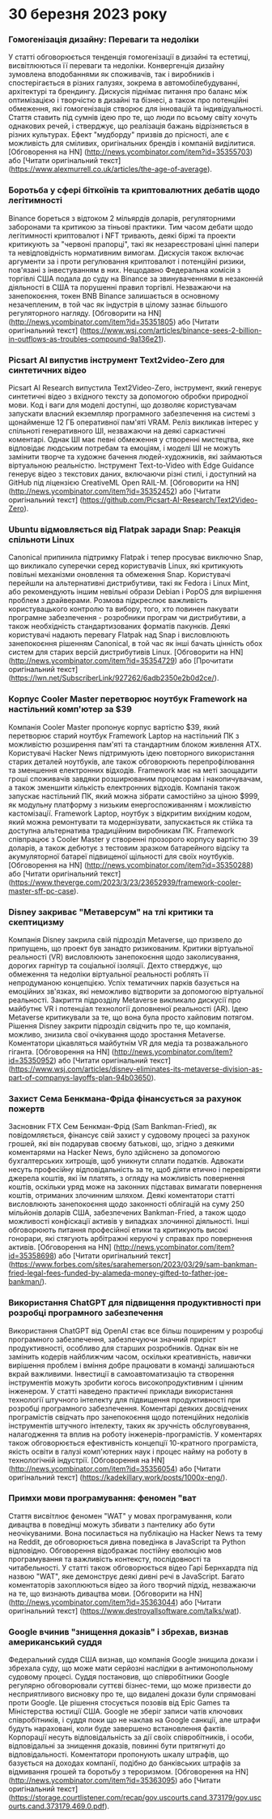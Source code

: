 
<Steps>

# 30 березня 2023 року

### Гомогенізація дизайну: Переваги та недоліки

У статті обговорюється тенденція гомогенізації в дизайні та естетиці, висвітлюються її переваги та недоліки. Конвергенція дизайну зумовлена вподобаннями як споживачів, так і виробників і спостерігається в різних галузях, зокрема в автомобілебудуванні, архітектурі та брендингу. Дискусія піднімає питання про баланс між оптимізацією і творчістю в дизайні та бізнесі, а також про потенційні обмеження, які гомогенізація створює для інновацій та індивідуальності. Стаття ставить під сумнів ідею про те, що люди по всьому світу хочуть однакових речей, і стверджує, що реалізація бажань відрізняється в різних культурах. Ефект "мудборду" призвів до прісності, але є можливість для сміливих, оригінальних брендів і компаній виділитися.
[Обговорення на HN] (http://news.ycombinator.com/item?id=35355703) або [Читати оригінальний текст] (https://www.alexmurrell.co.uk/articles/the-age-of-average).

### Боротьба у сфері біткоїнів та криптовалютних дебатів щодо легітимності

Binance бореться з відтоком 2 мільярдів доларів, регуляторними заборонами та критикою за тіньові практики. Тим часом дебати щодо легітимності криптовалют і NFT тривають, деякі біржі та проекти критикують за "червоні прапорці", такі як незареєстровані цінні папери та невідповідність нормативним вимогам. Дискусія також включає аргументи за і проти регулювання криптовалют і потенційні ризики, пов'язані з інвестуванням в них. Нещодавно Федеральна комісія з торгівлі США подала до суду на Binance за звинуваченнями в незаконній діяльності в США та порушенні правил торгівлі. Незважаючи на занепокоєння, токен BNB Binance залишається в основному незачепленим, в той час як індустрія в цілому зазнає більшого регуляторного нагляду.
[Обговорити на HN] (http://news.ycombinator.com/item?id=35351805) або [Читати оригінальний текст] (https://www.wsj.com/articles/binance-sees-2-billion-in-outflows-as-troubles-compound-9a136e21).

### Picsart AI випустив інструмент Text2video-Zero для синтетичних відео

Picsart AI Research випустила Text2Video-Zero, інструмент, який генерує синтетичні відео з вхідного тексту за допомогою обробки природної мови. Код і ваги для моделі доступні, що дозволяє користувачам запускати власний екземпляр програмного забезпечення на системі з щонайменше 12 ГБ оперативної пам'яті VRAM. Реліз викликав інтерес у спільноті генеративного ШІ, незважаючи на деякі саркастичні коментарі. Однак ШІ має певні обмеження у створенні мистецтва, яке відповідає людським потребам та емоціям, і моделі ШІ не можуть замінити творче та художнє бачення людей-художників, які займаються віртуальною реальністю. Інструмент Text-to-Video with Edge Guidance генерує відео з текстових даних, включаючи різні стилі, і доступний на GitHub під ліцензією CreativeML Open RAIL-M.
[Обговорити на HN] (http://news.ycombinator.com/item?id=35352452) або [Читати оригінальний текст] (https://github.com/Picsart-AI-Research/Text2Video-Zero).

### Ubuntu відмовляється від Flatpak заради Snap: Реакція спільноти Linux

Canonical припинила підтримку Flatpak і тепер просуває виключно Snap, що викликало суперечки серед користувачів Linux, які критикують повільні механізми оновлення та обмеження Snap. Користувачі перейшли на альтернативні дистрибутиви, такі як Fedora і Linux Mint, або рекомендують іншим невільні образи Debian і PopOS для вирішення проблем з драйверами. Розмова підкреслює важливість користувацького контролю та вибору, того, хто повинен пакувати програмне забезпечення - розробники програм чи дистрибутиви, а також необхідність стандартизованих форматів пакунків. Деякі користувачі надають перевагу Flatpak над Snap і висловлюють занепокоєння рішенням Canonical, в той час як інші бачать цінність обох систем для старих версій дистрибутивів Linux.
[Обговорити на HN] (http://news.ycombinator.com/item?id=35354729) або [Прочитати оригінальний текст] (https://lwn.net/SubscriberLink/927262/6adb2350e2b0d2ce/).

### Корпус Cooler Master перетворює ноутбук Framework на настільний комп'ютер за $39

Компанія Cooler Master пропонує корпус вартістю $39, який перетворює старий ноутбук Framework Laptop на настільний ПК з можливістю розширення пам'яті та стандартним блоком живлення ATX. Користувачі Hacker News підтримують ідею повторного використання старих деталей ноутбуків, але також обговорюють перепрофілювання та зменшення електронних відходів. Framework має на меті заощадити гроші споживачів завдяки розширюваним процесорам і накопичувачам, а також зменшити кількість електронних відходів. Компанія також запускає настільний ПК, який можна зібрати самостійно за ціною $999, як модульну платформу з низьким енергоспоживанням і можливістю кастомізації. Framework Laptop, ноутбук з відкритим вихідним кодом, який можна ремонтувати та модернізувати, запускається як стійка та доступна альтернатива традиційним виробникам ПК. Framework співпрацює з Cooler Master у створенні прозорого корпусу вартістю 39 доларів, а також дебютує з тестовим зразком батарейного відсіку та акумуляторної батареї підвищеної щільності для своїх ноутбуків.
[Обговорення на HN] (http://news.ycombinator.com/item?id=35350288) або [Читати оригінальний текст] (https://www.theverge.com/2023/3/23/23652939/framework-cooler-master-sff-pc-case).

### Disney закриває "Метаверсум" на тлі критики та скептицизму

Компанія Disney закрила свій підрозділ Metaverse, що призвело до припущень, що проект був занадто ризикованим. Критики віртуальної реальності (VR) висловлюють занепокоєння щодо заколисування, дорогих гарнітур та соціальної ізоляції. Дехто стверджує, що обмеження та недоліки віртуальної реальності роблять її непродуманою концепцією. Успіх тематичних парків базується на емоційних зв'язках, які неможливо відтворити за допомогою віртуальної реальності. Закриття підрозділу Metaverse викликало дискусії про майбутнє VR і потенціал технології доповненої реальності (AR). Ідею Metaverse критикували за те, що вона була просто хайповим потягом. Рішення Disney закрити підрозділ свідчить про те, що компанія, можливо, знизила свої очікування щодо зростання Metaverse. Коментатори цікавляться майбутнім VR для медіа та розважального гіганта.
[Обговорення на HN] (http://news.ycombinator.com/item?id=35350952) або [Читати оригінальний текст] (https://www.wsj.com/articles/disney-eliminates-its-metaverse-division-as-part-of-companys-layoffs-plan-94b03650).

### Захист Сема Бенкмана-Фріда фінансується за рахунок пожертв

Засновник FTX Сем Бенкман-Фрід (Sam Bankman-Fried), як повідомляється, фінансує свій захист у судовому процесі за рахунок грошей, які він подарував своєму батькові, що, згідно з деякими коментарями на Hacker News, було здійснено за допомогою бухгалтерських хитрощів, щоб уникнути сплати податків. Адвокати несуть професійну відповідальність за те, щоб діяти етично і перевіряти джерела коштів, які їм платять, з огляду на можливість повернення коштів, оскільки уряд може на законних підставах вимагати повернення коштів, отриманих злочинним шляхом. Деякі коментатори статті висловлюють занепокоєння щодо законності облігацій на суму 250 мільйонів доларів США, забезпечених Bankman-Fried, а також щодо можливості конфіскації активів у випадках злочинної діяльності. Інші обговорюють питання професійної етики та критикують високі гонорари, які стягують арбітражні керуючі у справах про повернення активів.
[Обговорення на HN] (http://news.ycombinator.com/item?id=35358698) або [Читати оригінальний текст] (https://www.forbes.com/sites/sarahemerson/2023/03/29/sam-bankman-fried-legal-fees-funded-by-alameda-money-gifted-to-father-joe-bankman/).

### Використання ChatGPT для підвищення продуктивності при розробці програмного забезпечення

Використання ChatGPT від OpenAI стає все більш поширеним у розробці програмного забезпечення, забезпечуючи значний приріст продуктивності, особливо для старших розробників. Однак він не замінить кодерів найближчим часом, оскільки креативність, навички вирішення проблем і вміння добре працювати в команді залишаються вкрай важливими. Інвестиції в самоавтоматизацію та створення інструментів можуть зробити когось високопродуктивним і цінним інженером. У статті наведено практичні приклади використання технології штучного інтелекту для підвищення продуктивності при розробці програмного забезпечення. Коментарі деяких досвідчених програмістів свідчать про занепокоєння щодо потенційних недоліків інструментів штучного інтелекту, таких як зручність обслуговування, налагодження та вплив на роботу інженерів-програмістів. У коментарях також обговорюється ефективність концепції 10-кратного програміста, якість освіти в галузі комп'ютерних наук і процес найму на роботу в технологічній індустрії.
[Обговорення на HN] (http://news.ycombinator.com/item?id=35356054) або [Читати оригінальний текст] (https://kadekillary.work/posts/1000x-eng/).

### Примхи мови програмування: феномен "ват

Стаття висвітлює феномен "WAT" у мовах програмування, коли дивацтва в поведінці можуть збивати з пантелику або бути неочікуваними. Вона посилається на публікацію на Hacker News та тему на Reddit, де обговорюється дивна поведінка в JavaScript та Python відповідно. Обговорення відображає постійну еволюцію мов програмування та важливість контексту, послідовності та читабельності. У статті також обговорюється відео Гарі Бернхардта під назвою "WAT", яке демонструє деякі дивні речі в JavaScript. Багато коментаторів захоплюються відео за його творчий підхід, незважаючи на те, що визнають дивацтва мови.
[Обговорити на HN] (http://news.ycombinator.com/item?id=35363044) або [Читати оригінальний текст] (https://www.destroyallsoftware.com/talks/wat).

### Google вчинив "знищення доказів" і збрехав, визнав американський суддя

Федеральний суддя США визнав, що компанія Google знищила докази і збрехала суду, що може мати серйозні наслідки в антимонопольному судовому процесі. Суддя постановив, що співробітники Google регулярно обговорювали суттєві бізнес-теми, що може призвести до несприятливого висновку про те, що видалені докази були спрямовані проти Google. Це рішення стосується позовів від Epic Games та Міністерства юстиції США. Google не зберіг записи чатів ключових співробітників, і суддя поки що не наклав на Google санкції, але штрафи будуть нараховані, коли буде завершено встановлення фактів. Корпорації несуть відповідальність за дії своїх співробітників, і особи, відповідальні за знищення доказів, повинні бути притягнуті до відповідальності. Коментатори пропонують шкалу штрафів, що базується на доходах компанії, подібно до банківських штрафів за відмивання грошей та боротьбу з тероризмом.
[Обговорення на HN] (http://news.ycombinator.com/item?id=35363095) або [Читати оригінальний текст] (https://storage.courtlistener.com/recap/gov.uscourts.cand.373179/gov.uscourts.cand.373179.469.0.pdf).

</Steps>
